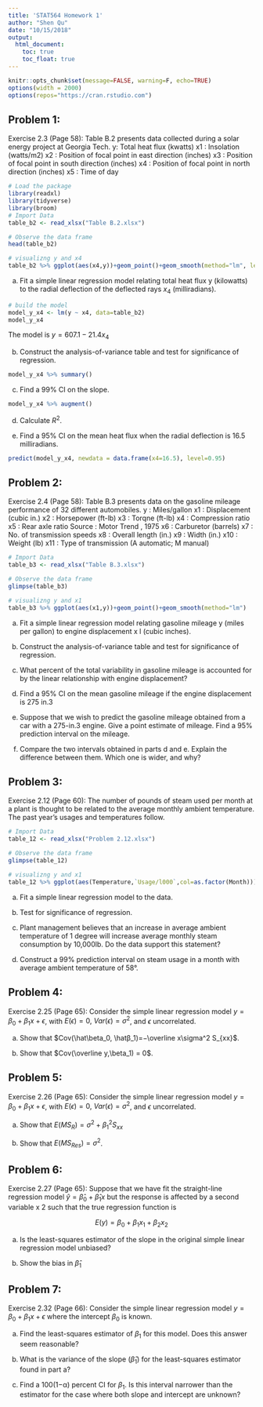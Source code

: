 ```yaml
---
title: 'STAT564 Homework 1'
author: "Shen Qu"
date: "10/15/2018"
output: 
  html_document:
    toc: true
    toc_float: true
---
```


```r
knitr::opts_chunk$set(message=FALSE, warning=F, echo=TRUE)
options(width = 2000)
options(repos="https://cran.rstudio.com")
```

## Problem 1: 

Exercise 2.3 (Page 58): Table B.2 presents data collected during a solar energy project at Georgia Tech.
y: Total heat flux (kwatts)
x1 : Insolation (watts/m2) 
x2 : Position of focal point in east direction (inches) 
x3 : Position of focal point in south direction (inches) 
x4 : Position of focal point in north direction (inches) 
x5 : Time of day


```r
# Load the package 
library(readxl)
library(tidyverse)
library(broom)
# Import Data
table_b2 <- read_xlsx("Table B.2.xlsx")

# Observe the data frame
head(table_b2)

# visualizng y and x4
table_b2 %>% ggplot(aes(x4,y))+geom_point()+geom_smooth(method="lm", level=0.99)
```

a. Fit a simple linear regression model relating total heat flux y (kilowatts) to the radial deflection of the deflected rays $x_4$ (milliradians).

```r
# build the model
model_y_x4 <- lm(y ~ x4, data=table_b2)
model_y_x4
```

The model is $y=607.1-21.4x_4$

b. Construct the analysis-of-variance table and test for significance of regression.

```r
model_y_x4 %>% summary()
```

c. Find a 99% CI on the slope.

```r
model_y_x4 %>% augment()
```

d. Calculate $R^2$.

e. Find a 95% CI on the mean heat flux when the radial deflection is 16.5 milliradians.

```r
predict(model_y_x4, newdata = data.frame(x4=16.5), level=0.95)
```

## Problem 2: 

Exercise 2.4 (Page 58): Table B.3 presents data on the gasoline mileage performance of 32 different automobiles.
y : Miles/gallon 
x1 : Displacement (cubic in.) 
x2 : Horsepower (ft-lb) 
x3 : Torqne (ft-lb) 
x4 : Compression ratio 
x5 : Rear axle ratio Source : Motor Trend , 1975
x6 : Carburetor (barrels)
x7 : No. of transmission speeds 
x8 : Overall length (in.) 
x9 : Width (in.) 
x10 : Weight (lb) 
x11 : Type of transmission (A automatic; M manual)

```r

# Import Data
table_b3 <- read_xlsx("Table B.3.xlsx")

# Observe the data frame
glimpse(table_b3)

# visualizng y and x1
table_b3 %>% ggplot(aes(x1,y))+geom_point()+geom_smooth(method="lm")
```

a. Fit a simple linear regression model relating gasoline mileage y (miles per gallon) to engine displacement x l (cubic inches).

b. Construct the analysis-of-variance table and test for significance of regression.

c. What percent of the total variability in gasoline mileage is accounted for by the linear relationship with engine displacement?

d. Find a 95% CI on the mean gasoline mileage if the engine displacement is 275 in.3

e. Suppose that we wish to predict the gasoline mileage obtained from a car with a 275-in.3 engine. Give a point estimate of mileage. Find a 95% prediction interval on the mileage.

f. Compare the two intervals obtained in parts d and e. Explain the difference between them. Which one is wider, and why?


## Problem 3: 

Exercise 2.12 (Page 60): The number of pounds of steam used per month at a plant is thought to be related to the average monthly ambient temperature. The past year’s usages and temperatures follow.

```r

# Import Data
table_12 <- read_xlsx("Problem 2.12.xlsx")

# Observe the data frame
glimpse(table_12)

# visualizng y and x1
table_12 %>% ggplot(aes(Temperature,`Usage/l000`,col=as.factor(Month)))+geom_point( )+geom_smooth(method="lm")
```

a. Fit a simple linear regression model to the data.

b. Test for significance of regression.

c. Plant management believes that an increase in average ambient temperature of 1 degree will increase average monthly steam consumption by 10,000lb. Do the data support this statement?

d. Construct a 99% prediction interval on steam usage in a month with average ambient temperature of 58°.

## Problem 4: 

Exercise 2.25 (Page 65): Consider the simple linear regression model $y=\beta_0+\beta_1x + \epsilon$, with $E(\epsilon)=0,\ Var(\epsilon)=\sigma^2$, and $\epsilon$ uncorrelated.

a. Show that $Cov(\hat\beta_0, \hatβ_1)=−\overline x\sigma^2 S_{xx}$.

b. Show that $Cov(\overline y,\beta_1) = 0$.

## Problem 5: 
Exercise 2.26 (Page 65): Consider the simple linear regression model $y=\beta_0+\beta_1x + \epsilon$, with $E(\epsilon)=0,\ Var(\epsilon)=\sigma^2$, and $\epsilon$ uncorrelated.

a. Show that $E(MS_R)=\sigma^2+\beta_1^2S_{xx}$

b. Show that $E(MS_{Res})=\sigma^2$.

## Problem 6: 

Exercise 2.27 (Page 65): Suppose that we have fit the straight-line regression model $\hat y=\hat\beta_0+\hat\beta_1x$ but the response is affected by a second variable x 2 such that the true regression function is

$$E(y)=\beta_0+\beta_1x_1+\beta_2x_2$$

a. Is the least-squares estimator of the slope in the original simple linear regression model unbiased?

b. Show the bias in $\hat\beta_1$

## Problem 7: 
Exercise 2.32 (Page 66): Consider the simple linear regression model $y=\beta_0+\beta_1x + \epsilon$ where the intercept $\beta_0$ is known.

a. Find the least-squares estimator of $\beta_1$ for this model. Does this answer seem reasonable?

b. What is the variance of the slope ($\hat\beta_1$) for the least-squares estimator found in part a?

c. Find a 100(1−α) percent CI for $\beta_1$. Is this interval narrower than the
estimator for the case where both slope and intercept are unknown?
